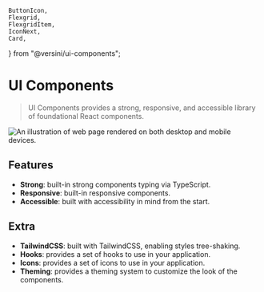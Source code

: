 	ButtonIcon,
	Flexgrid,
	FlexgridItem,
	IconNext,
	Card,
} from "@versini/ui-components";

<Meta title="Getting started/Overview" />

# UI Components

> UI Components provides a strong, responsive, and accessible library of foundational React components.

<img
	className="mt-5"
	src="/hero-13.jpg"
	alt="An illustration of web page rendered on both desktop and mobile devices."
	title="Hero image of a web page rendered on both desktop and mobile devices."
	height={300}
	width={300}
/>

## Features

<div className="prose">
	<ul>
		<li>
			<strong>Strong</strong>: built-in strong components typing via TypeScript.
    	</li>
    	<li>
    		<strong>Responsive</strong>: built-in responsive components.
    	</li>
    	<li>
    		<strong>Accessible</strong>: built with accessibility in mind from the
    		start.
    	</li>
    </ul>

</div>

## Extra

<div className="prose">
	<ul>
		<li>
			<strong>TailwindCSS</strong>: built with TailwindCSS, enabling styles
			tree-shaking.
		</li>
		<li>
			<strong>Hooks</strong>: provides a set of hooks to use in your
			application.
		</li>
		<li>
			<strong>Icons</strong>: provides a set of icons to use in your
			application.
		</li>
		<li>
			<strong>Theming</strong>: provides a theming system to customize the look
			of the components.
		</li>
	</ul>
</div>

<div className="not-docs-typography mt-8">
	<Flexgrid alignHorizontal="flex-end">
		<FlexgridItem>
			<ButtonIcon labelLeft="Installation" noBorder onClick={linkTo("getting-started--installation")}>
				<IconNext decorative monotone />
    		</ButtonIcon>
    	</FlexgridItem>
    </Flexgrid>

</div>
